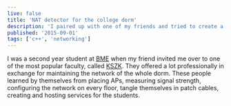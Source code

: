 ---
live: false
title: 'NAT detector for the college dorm'
description: 'I paired up with one of my friends and tried to create a very simple tool. We failed.'
published: '2015-09-01'
tags: ['c++', 'networking']
---

I was a second year student at [BME](https://vik.bme.hu/en/) when my friend invited me over to
one of the most popular faculty, called [KSZK](https://kszk.bme.hu/). They offered a lot professionally
in exchange for maintaining the network of the whole dorm.
These people learned by themselves from placing APs, measuring signal strength, configuring
the network on every floor, tangle themselves in patch cables, creating and hosting services for the students.
